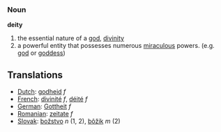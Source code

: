 === Noun ===

'''deity'''
#the essential nature of a [[god]], [[divinity]]
#a powerful entity that possesses numerous [[miraculous]] powers.  (e.g. [[god]] or [[goddess]])

==Translations==
*[[Dutch]]: [[godheid]] ''f''
*[[French]]: [[divinité]] ''f'', [[déité]] ''f''
*[[German]]: [[Gottheit]] ''f''
*[[Romanian]]: [[zeitate]] ''f''
*[[Slovak]]: [[božstvo]] ''n'' (1, 2), [[bôžik]] ''m'' (2)